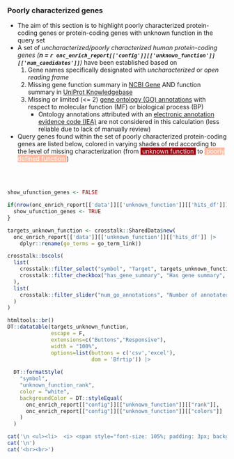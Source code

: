 ### Poorly characterized genes

* The aim of this section is to highlight poorly characterized protein-coding genes or protein-coding genes with unknown function in the query set
* A set of _uncharacterized/poorly characterized human protein-coding genes (__n = `r onc_enrich_report[['config']][['unknown_function']][['num_candidates']]`__) _ have been established based on
   1. Gene names specifically designated with _uncharacterized_ or _open reading frame_
   2. Missing gene function summary in [NCBI Gene](https://www.ncbi.nlm.nih.gov/gene) AND function summary in [UniProt Knowledgebase](https://uniprot.org)
   3. Missing or limited (<= 2) [gene ontology (GO) annotations](https://www.ebi.ac.uk/GOA/human_release) with respect to molecular function (MF) or biological process (BP)
      * Ontology annotations attributed with an [electronic annotation evidence code (IEA)](http://geneontology.org/docs/guide-go-evidence-codes/) are not considered in this calculation (less reliable due to lack of manually review)
      
* Query genes found within the set of poorly characterized protein-coding genes are listed below, colored in varying shades of red according to the level of missing characterization (from <span style="background-color:#99000d; padding:2x; color:white">&nbsp;unknown function&nbsp;</span> to <span style="background-color:#fcbba1; padding:2x; color:white">&nbsp;poorly defined function&nbsp;</span>)
   
<br><br>



```r

show_ufunction_genes <- FALSE

if(nrow(onc_enrich_report[['data']][['unknown_function']][['hits_df']]) > 0){
  show_ufunction_genes <- TRUE
}

```


```r

targets_unknown_function <- crosstalk::SharedData$new(
  onc_enrich_report[['data']][['unknown_function']][['hits_df']] |>
    dplyr::rename(go_terms = go_term_link))

crosstalk::bscols(
  list(
    crosstalk::filter_select("symbol", "Target", targets_unknown_function, ~symbol),
    crosstalk::filter_checkbox("has_gene_summary", "Has gene summary", targets_unknown_function, ~has_gene_summary)
  ),
  list(
    crosstalk::filter_slider("num_go_annotations", "Number of annotated GO terms (non-IEA)", targets_unknown_function, ~num_go_terms)
  )
)

htmltools::br()
DT::datatable(targets_unknown_function, 
              escape = F, 
              extensions=c("Buttons","Responsive"), 
              width = "100%",
              options=list(buttons = c('csv','excel'), 
                           dom = 'Bfrtip')) |>
  
  DT::formatStyle(
    "symbol",
    "unknown_function_rank", 
    color = "white",
    backgroundColor = DT::styleEqual(
      onc_enrich_report[["config"]][["unknown_function"]][["rank"]],
      onc_enrich_report[["config"]][["unknown_function"]][["colors"]]
    )
  )


```


```r
cat('\n <ul><li>  <i> <span style="font-size: 105%; padding: 3px; background-color:#989898; color:white">&nbsp;&nbsp;<b>NO</b> genes with unknown or poorly defined functions were detected in the query set.&nbsp;&nbsp; </span></i></li></ul>',sep='\n')
cat('\n')
cat('<br><br>')

```


<br><br>
